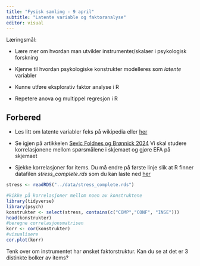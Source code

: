 ```yaml
---
title: "Fysisk samling - 9 april"
subtitle: "Latente variable og faktoranalyse"
editor: visual
---
```


Læringsmål:

-   Lære mer om hvordan man utvikler instrumenter/skalaer i psykologisk forskning

-   Kjenne til hvordan psykologiske konstrukter modelleres som *latente* variabler

-   Kunne utføre eksplorativ faktor analyse i R

-   Repetere anova og multippel regresjon i R

## Forbered

-   Les litt om latente variabler feks på wikipedia eller [her](https://osf.io/2qgne/download?format=pdf)

-   Se igjen på artikkelen [Sevic Foldnes og Brønnick 2024](https://www.frontiersin.org/journals/psychology/articles/10.3389/fpsyg.2024.1297194/full "Measuring digital stress in Norway") Vi skal studere korrelasjonene mellom spørsmålene i skjemaet og gjøre EFA på skjemaet

-   Sjekke korrelasjoner for items. Du må endre på første linje slik at R finner datafilen *stress_complete.rds* som du kan laste ned [her](#0)

```r
stress <- readRDS("../data/stress_complete.rds")

#kikke på korrelasjoner mellom noen av konstruktene
library(tidyverse)
library(psych)
konstrukter <- select(stress, contains(c("COMP","CONF", "INSE")))
head(konstrukter)
#beregne correlasjonsmatrisen
korr <- cor(konstrukter)
#visualisere
cor.plot(korr)
```

Tenk over om instrumentet har ønsket faktorstruktur. Kan du se at det er 3 distinkte bolker av items?
